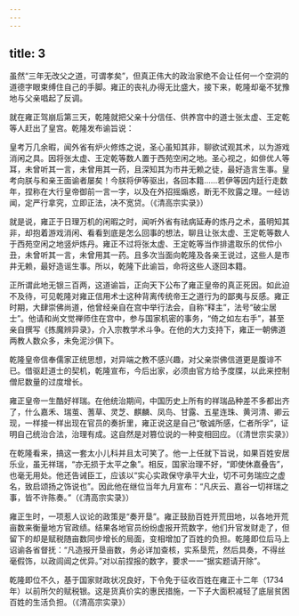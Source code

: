 ```yaml
---
---
---
```

title: 3
---



虽然“三年无改父之道，可谓孝矣”，但真正伟大的政治家绝不会让任何一个空洞的道德字眼束缚住自己的手脚。雍正的丧礼办得无比盛大，接下来，乾隆却毫不犹豫地与父亲唱起了反调。

就在雍正驾崩后第三天，乾隆就把父亲十分信任、供养宫中的道士张太虚、王定乾等人赶出了皇宫。乾隆发布谕旨说：

皇考万几余暇，闻外省有炉火修炼之说，圣心虽知其非，聊欲试观其术，以为游戏消闲之具。因将张太虚、王定乾等数人置于西苑空闲之地。圣心视之，如俳优人等耳，未曾听其一言，未曾用其一药，且深知其为市井无赖之徒，最好造言生事。皇考向朕与和亲王面谕者屡矣！今朕将伊等驱出，各回本籍……若伊等因内廷行走数年，捏称在大行皇帝御前一言一字，以及在外招摇煽惑，断无不败露之理。一经访闻，定严行拿究，立即正法，决不宽贷。（《清高宗实录》）

就是说，雍正于日理万机的闲暇之时，闻听外省有祛病延寿的炼丹之术，虽明知其非，却抱着游戏消闲、看看到底是怎么回事的想法，聊且让张太虚、王定乾等数人于西苑空闲之地竖炉炼丹。雍正不过将张太虚、王定乾等当作排遣取乐的优伶小丑，未曾听其一言，未曾用其一药。且多次当面向乾隆及各亲王说过，这些人是市井无赖，最好造谣生事。所以，乾隆下此谕旨，命将这些人逐回本籍。

正所谓此地无银三百两，这道谕旨，正向天下公布了雍正皇帝的真正死因。如此迫不及待，可见乾隆对雍正信用术士这种背离传统帝王之道行为的鄙夷与反感。雍正时期，大肆崇佛尚道，他曾经亲自在宫中举行法会，自称“释主”，法号“破尘居士”。他请和尚文觉禅师住在宫中，参与国家机密的事务，“倚之如左右手”，甚至亲自撰写《拣魔辨异录》，介入宗教学术斗争。在他的大力支持下，雍正一朝佛道两教人数众多，未免泥沙俱下。

乾隆皇帝信奉儒家正统思想，对异端之教不感兴趣，对父亲崇佛信道更是腹诽不已。借驱赶道士的契机，乾隆宣布，今后出家，必须由官方给予度牒，以此来控制僧尼数量的过度增长。

雍正皇帝一生酷好祥瑞。在他统治期间，中国历史上所有的祥瑞品种差不多都出齐了，什么嘉禾、瑞茧、蓍草、灵芝、麒麟、凤鸟、甘露、五星连珠、黄河清、卿云现，一样接一样出现在官员的奏折里，雍正说这是自己“敬诚所感，仁者所孚”，证明自己统治合法，治理有成。这自然是对篡位说的一种变相回应。（《清世宗实录》）

在乾隆看来，搞这一套太小儿科并且太可笑了。他一上任就下旨说，如果百姓安居乐业，虽无祥瑞，“亦无损于太平之象”。相反，国家治理不好，“即使休嘉叠告”，也毫无用处。他还告诫臣工，应该以“实心实政保守承平大业，切不可务瑞应之虚名，致启颂扬之饰说也”。因此他在继位当年九月宣布：“凡庆云、嘉谷一切祥瑞之事，皆不许陈奏。”（《清高宗实录》）

雍正生时，一项惹人议论的政策是“奏开垦”。雍正鼓励百姓开荒田地，以各地开荒亩数来衡量地方官政绩。结果各地官员纷纷虚报开荒数字，他们升官发财走了，但留下的却是赋税随亩数同步增长的局面，变相增加了百姓的负担。乾隆即位后马上诏谕各省督抚：“凡造报开垦亩数，务必详加查核，实系垦荒，然后具奏，不得丝毫假饰，以政闾阊之优异。”对以前捏报的数字，要求一一“据实题请开除”。

乾隆即位不久，基于国家财政状况良好，下令免于征收百姓在雍正十二年（1734年）以前所欠的赋税银。这是货真价实的惠民措施，一下子大面积减轻了底层贫困百姓的生活负担。（《清高宗实录》）